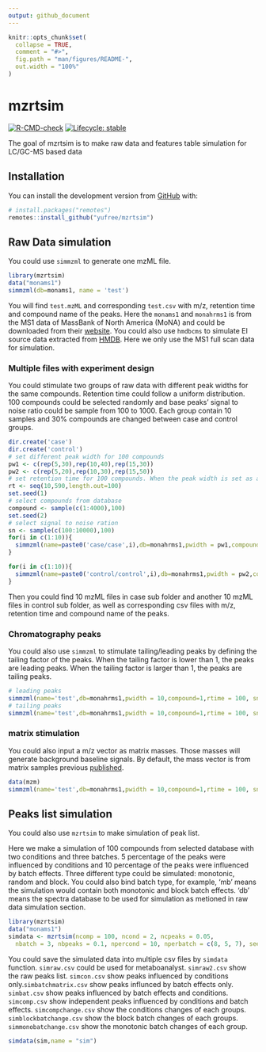```yaml
---
output: github_document
---
```


<!-- README.md is generated from README.Rmd. Please edit that file -->

```r
knitr::opts_chunk$set(
  collapse = TRUE,
  comment = "#>",
  fig.path = "man/figures/README-",
  out.width = "100%"
)
```

# mzrtsim

<!-- badges: start -->

[![R-CMD-check](https://github.com/yufree/mzrtsim/actions/workflows/R-CMD-check.yaml/badge.svg)](https://github.com/yufree/mzrtsim/actions/workflows/R-CMD-check.yaml)
[![Lifecycle: stable](https://img.shields.io/badge/lifecycle-stable-brightgreen.svg)](https://lifecycle.r-lib.org/articles/stages.html#stable)
<!-- badges: end -->

The goal of mzrtsim is to make raw data and features table simulation for LC/GC-MS based  data

## Installation

You can install the development version from [GitHub](https://github.com/) with:

```r
# install.packages("remotes")
remotes::install_github("yufree/mzrtsim")
```

## Raw Data simulation

You could use `simmzml` to generate one mzML file.

```r
library(mzrtsim)
data("monams1")
simmzml(db=monams1, name = 'test')
```

You will find `test.mzML` and corresponding `test.csv` with m/z, retention time and compound name of the peaks. Here the `monams1` and `monahrms1` is from the MS1 data of MassBank of North America (MoNA) and could be downloaded from their [website](https://mona.fiehnlab.ucdavis.edu/downloads). You could also use `hmdbcms` to simulate EI source data extracted from [HMDB](https://hmdb.ca/downloads). Here we only use the MS1 full scan data for simulation.

### Multiple files with experiment design

You could stimulate two groups of raw data with different peak widths for the same compounds. Retention time could follow a uniform distribution. 100 compounds could be selected randomly and base peaks' signal to noise ratio could be sample from 100 to 1000. Each group contain 10 samples and 30% compounds are changed between case and control groups.

```r
dir.create('case')
dir.create('control')
# set different peak width for 100 compounds
pw1 <- c(rep(5,30),rep(10,40),rep(15,30))
pw2 <- c(rep(5,20),rep(10,30),rep(15,50))
# set retention time for 100 compounds. When the peak width is set as a single value, the simulated base peak width will be from a poisson distribution with this value as lambda. 
rt <- seq(10,590,length.out=100)
set.seed(1)
# select compounds from database
compound <- sample(c(1:4000),100)
set.seed(2)
# select signal to noise ration
sn <- sample(c(100:10000),100)
for(i in c(1:10)){
  simmzml(name=paste0('case/case',i),db=monahrms1,pwidth = pw1,compound=compound,rtime = rt, sn=sn)
}

for(i in c(1:10)){
  simmzml(name=paste0('control/control',i),db=monahrms1,pwidth = pw2,compound=compound,rtime = rt, sn=sn)
}
```

Then you could find 10 mzML files in case sub folder and another 10 mzML files in control sub folder, as well as corresponding csv files with m/z, retention time and compound name of the peaks. 

### Chromatography peaks

You could also use `simmzml` to stimulate tailing/leading peaks by defining the tailing factor of the peaks. When the tailing factor is lower than 1, the peaks are leading peaks. When the tailing factor is larger than 1, the peaks are tailing peaks. 

```r
# leading peaks
simmzml(name='test',db=monahrms1,pwidth = 10,compound=1,rtime = 100, sn=10,tailingfactor = 0.8)
# tailing peaks
simmzml(name='test',db=monahrms1,pwidth = 10,compound=1,rtime = 100, sn=10,tailingfactor = 1.5)
```

### matrix stimulation

You could also input a m/z vector as matrix masses. Those masses will generate background baseline signals. By default, the mass vector is from matrix samples previous [published](https://jcheminf.biomedcentral.com/articles/10.1186/s13321-022-00586-8). 

```r
data(mzm)
simmzml(name='test',db=monahrms1,pwidth = 10,compound=1,rtime = 100, sn=10,matrixmz = mzm,matrix = TRUE)
```

## Peaks list simulation

You could also use `mzrtsim` to make simulation of peak list.

Here we make a simulation of 100 compounds from selected database with two conditions and three batches. 5 percentage of the peaks were influenced by conditions and 10 percentage of the peaks were influenced by batch effects. Three different type could be simulated: monotonic, random and block. You could also bind batch type, for example, 'mb' means the simulation would contain both monotonic and block batch effects. 'db' means the spectra database to be used for simulation as metioned in raw data simulation section.

```r
library(mzrtsim)
data("monams1")
simdata <- mzrtsim(ncomp = 100, ncond = 2, ncpeaks = 0.05,
  nbatch = 3, nbpeaks = 0.1, npercond = 10, nperbatch = c(8, 5, 7), seed = 42, batchtype = 'mb', db=monams1)
```

You could save the simulated data into multiple csv files by `simdata` function. `simraw.csv` could be used for metaboanalyst. `simraw2.csv` show the raw peaks list. `simcon.csv` show peaks influenced by conditions only.`simbatchmatrix.csv` show peaks influnced by batch effects only. `simbat.csv` show peaks influenced by batch effects and conditions. `simcomp.csv` show independent peaks influenced by conditions and batch effects. `simcompchange.csv` show the conditions changes of each groups. `simblockbatchange.csv` show the block batch changes of each groups. `simmonobatchange.csv` show the monotonic batch changes of each group.

```r
simdata(sim,name = "sim")
```
